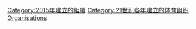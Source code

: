 {{Cat topic in year| topic=建立的體育組織| year=2015}}

[[Category:2015年建立的組織|Category:2015年建立的組織]]
[[Category:21世纪各年建立的体育组织|Category:21世纪各年建立的体育组织]]
[[Category:2015年體育|Organisations]]